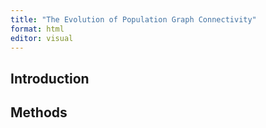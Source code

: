 ```yaml
---
title: "The Evolution of Population Graph Connectivity"
format: html
editor: visual
---
```


## Introduction

## Methods




